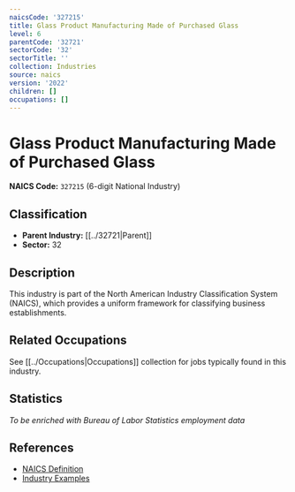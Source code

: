 ```yaml
---
naicsCode: '327215'
title: Glass Product Manufacturing Made of Purchased Glass
level: 6
parentCode: '32721'
sectorCode: '32'
sectorTitle: ''
collection: Industries
source: naics
version: '2022'
children: []
occupations: []
---
```

# Glass Product Manufacturing Made of Purchased Glass

**NAICS Code:** `327215` (6-digit National Industry)

## Classification

- **Parent Industry:** [[../32721|Parent]]
- **Sector:** 32

## Description

This industry is part of the North American Industry Classification System (NAICS), which provides a uniform framework for classifying business establishments.

## Related Occupations

See [[../Occupations|Occupations]] collection for jobs typically found in this industry.

## Statistics

*To be enriched with Bureau of Labor Statistics employment data*

## References

- [NAICS Definition](https://www.census.gov/naics/)
- [Industry Examples](https://www.census.gov/naics/2022NAICS/)
